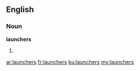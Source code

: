 ==English==

===Noun===
'''launchers'''

# {{plural of|launcher}}

[[ar:launchers]]
[[fr:launchers]]
[[ku:launchers]]
[[my:launchers]]